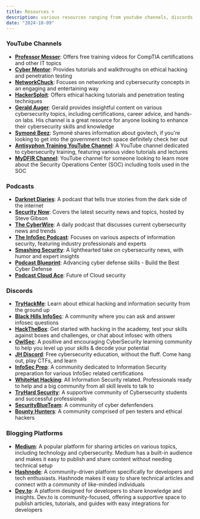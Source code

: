 ```yaml
---
title: Resources +
description: various resources ranging from youtube channels, discords, podcasts, and etc
date: "2024-10-09"
---
```


### YouTube Channels
- **[Professor Messer](https://www.youtube.com/user/professormesser)**: Offers free training videos for CompTIA certifications and other IT topics
- **[Cyber Mentor](https://www.youtube.com/c/TheCyberMentor)**: Provides tutorials and walkthroughs on ethical hacking and penetration testing
- **[NetworkChuck](https://www.youtube.com/c/NetworkChuck)**: Focuses on networking and cybersecurity concepts in an engaging and entertaining way
- **[HackerSploit](https://www.youtube.com/c/HackerSploit)**: Offers ethical hacking tutorials and penetration testing techniques
- **[Gerald Auger](https://www.youtube.com/c/GeraldAuger)**: Gerald provides insightful content on various cybersecurity topics, including certifications, career advice, and hands-on labs. His channel is a great resource for anyone looking to enhance their cybersecurity skills and knowledge
- **[Symoné Beez](https://www.youtube.com/@symonebeez)**: Symoné shares information about govtech, if you're looking to get into the government tech space definitely check her out
- **[Antisyphon Training YouTube Channel](https://www.youtube.com/@AntisyphonTraining)**: A YouTube channel dedicated to cybersecurity training, featuring various video tutorials and lectures
- **[MyDFIR Channel](https://www.youtube.com/@mydfir)**: YouTube channel for someone looking to learn more about the Security Operations Center (SOC) including tools used in the SOC


### Podcasts
- **[Darknet Diaries](https://darknetdiaries.com/)**: A podcast that tells true stories from the dark side of the internet
- **[Security Now](https://www.grc.com/securitynow.htm)**: Covers the latest security news and topics, hosted by Steve Gibson
- **[The CyberWire](https://www.cyberwire.com/podcasts/cyberwire-daily-briefing/)**: A daily podcast that discusses current cybersecurity news and trends
- **[The InfoSec Podcast](https://www.infosecpodcast.com/)**: Focuses on various aspects of information security, featuring industry professionals and experts
- **[Smashing Security](https://www.smashingsecurity.com/)**: A lighthearted take on cybersecurity news, with humor and expert insights
- **[Podcast Blueprint](https://www.sans.org/podcasts/blueprint/?msc=podcasts-lp)**: Advancing cyber defense skills - Build the Best Cyber Defense
- **[Podcast Cloud Ace](https://www.sans.org/podcasts/cloud-ace/?msc=podcasts-lp)**: Future of Cloud security

### Discords
- **[TryHackMe](https://discord.com/invite/tryhackme)**: Learn about ethical hacking and information security from the ground up
- **[Black Hills InfoSec](https://discord.com/invite/bhis)**: A community where you can ask and answer infosec questions
- **[HackTheBox](https://discord.com/invite/hackthebox)**: Get started with hacking in the academy, test your skills against boxes and challenges, or chat about infosec with others
- **[OwlSec](https://discord.com/invite/owlsec)**: A positive and encouraging CyberSecurity learning community to help you level up your skills & decode your potential
- **[JH Discord](https://discord.com/invite/mQQ5NsTbfF)**: Free cybersecurity education, without the fluff. Come hang out, play CTFs, and learn
- **[InfoSec Prep](https://discord.com/invite/infosecprep)**: A community dedicated to Information Security preparation for various InfoSec related certifications
- **[WhiteHat Hacking](https://discord.com/invite/8xHn6Fr)**: All Information Security related. Professionals ready to help and a big community from all skill levels to talk to
- **[TryHard Security](https://discord.com/invite/tryhardsecurity)**: A supportive community of Cybersecurity students and successful professionals
- **[SecurityBlueTeam](https://discord.com/invite/gEUeKm8)**: A community of cyber defenfenders
- **[Bounty Hunters](https://discord.com/invite/EGnDD9A)**: A community comprised of pen testers and ethical hackers

### Blogging Platforms
- **[Medium](https://medium.com/)**: A popular platform for sharing articles on various topics, including technology and cybersecurity. Medium has a built-in audience and makes it easy to publish and share content without needing technical setup
- **[Hashnode](https://hashnode.com/)**: A community-driven platform specifically for developers and tech enthusiasts. Hashnode makes it easy to share technical articles and connect with a community of like-minded individuals
- **[Dev.to](https://dev.to/)**:  A platform designed for developers to share knowledge and insights. Dev.to is community-focused, offering a supportive space to publish articles, tutorials, and guides with easy integrations for developers


